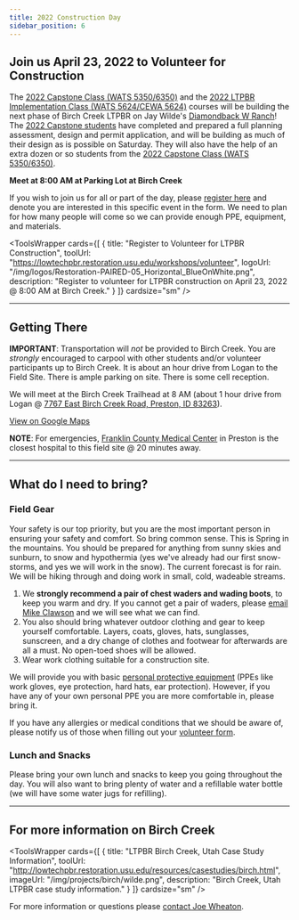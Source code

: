 ```yaml
---
title: 2022 Construction Day
sidebar_position: 6
---
```



## Join us April 23, 2022 to Volunteer for Construction

The [2022 Capstone Class (WATS 5350/6350)](/Syllabus/2022_Spring) and the [2022 LTPBR Implementation Class (WATS 5624/CEWA 5624)](https://lowtechpbr.restoration.usu.edu/workshops/2022/USU/WATS-5624/) courses will be building the next phase of Birch Creek LTPBR on Jay Wilde's [Diamondback W Ranch](http://lowtechpbr.restoration.usu.edu/resources/casestudies/birch.html)! The [2022 Capstone students](/Syllabus/2022_Spring) have completed and prepared a full planning assessment, design and permit application, and will be building as much of their design as is possible on Saturday. They will also have the help of an extra dozen or so students from the [2022 Capstone Class (WATS 5350/6350)](/Syllabus/2022_Spring).

**Meet at 8:00 AM at Parking Lot at Birch Creek**

If you wish to join us for all or part of the day, please [register here](https://lowtechpbr.restoration.usu.edu/workshops/volunteer) and denote you are interested in this specific event in the form. We need to plan for how many people will come so we can provide enough PPE, equipment, and materials.

<ToolsWrapper
  cards={[
    {
      title: "Register to Volunteer for LTPBR Construction",
      toolUrl: "https://lowtechpbr.restoration.usu.edu/workshops/volunteer",
      logoUrl: "/img/logos/Restoration-PAIRED-05_Horizontal_BlueOnWhite.png",
      description: "Register to volunteer for LTPBR construction on April 23, 2022 @ 8:00 AM at Birch Creek."
    }
  ]}
  cardsize="sm"
/>

---

## Getting There

**IMPORTANT**: Transportation will *not* be provided to Birch Creek. You are *strongly* encouraged to carpool with other students and/or volunteer participants up to Birch Creek. It is about an hour drive from Logan to the Field Site. There is ample parking on site. There is some cell reception.

We will meet at the Birch Creek Trailhead at 8 AM (about 1 hour drive from Logan @ [7767 East Birch Creek Road, Preston, ID 83263](https://goo.gl/maps/BWc2nGndi6Fs1paZ6)).

[View on Google Maps](https://goo.gl/maps/BWc2nGndi6Fs1paZ6)

**NOTE**: For emergencies, [Franklin County Medical Center](https://goo.gl/maps/JwSKpEargiSLRPMA6) in Preston is the closest hospital to this field site @ 20 minutes away.

---

## What do I need to bring?

### Field Gear

Your safety is our top priority, but you are the most important person in ensuring your safety and comfort. So bring common sense. This is Spring in the mountains. You should be prepared for anything from sunny skies and sunburn, to snow and hypothermia (yes we've already had our first snow-storms, and yes we will work in the snow). The current forecast is for rain. We will be hiking through and doing work in small, cold, wadeable streams.

1. We **strongly recommend a pair of chest waders and wading boots**, to keep you warm and dry. If you cannot get a pair of waders, please [email Mike Clawson](mailto:MikeClawson3@gmail.com) and we will see what we can find.
2. You also should bring whatever outdoor clothing and gear to keep yourself comfortable. Layers, coats, gloves, hats, sunglasses, sunscreen, and a dry change of clothes and footwear for afterwards are all a must. No open-toed shoes will be allowed.
3. Wear work clothing suitable for a construction site.

We will provide you with basic [personal protective equipment](https://lowtechpbr.restoration.usu.edu/workshops/2020/SGI/Modules/module5#d-logistics-equipment--safety) (PPEs like work gloves, eye protection, hard hats, ear protection). However, if you have any of your own personal PPE you are more comfortable in, please bring it.

If you have any allergies or medical conditions that we should be aware of, please notify us of those when filling out your [volunteer form](https://lowtechpbr.restoration.usu.edu/workshops/volunteer).

### Lunch and Snacks

Please bring your own lunch and snacks to keep you going throughout the day. You will also want to bring plenty of water and a refillable water bottle (we will have some water jugs for refilling).

---

## For more information on Birch Creek

<ToolsWrapper
  cards={[
    {
      title: "LTPBR Birch Creek, Utah Case Study Information",
      toolUrl: "http://lowtechpbr.restoration.usu.edu/resources/casestudies/birch.html",
      imageUrl: "/img/projects/birch/wilde.png",
      description: "Birch Creek, Utah LTPBR case study information."
    }
  ]}
  cardsize="sm"
/>

For more information or questions please [contact Joe Wheaton](http://joewheaton.org).
